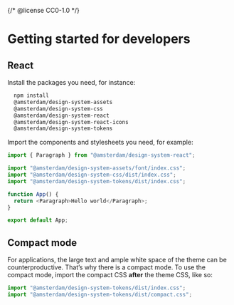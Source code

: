 {/* @license CC0-1.0 */}


<Meta title="Docs/Developer Guide/Getting started" />

# Getting started for developers

## React

Install the packages you need, for instance:

```bash
  npm install
  @amsterdam/design-system-assets
  @amsterdam/design-system-css
  @amsterdam/design-system-react
  @amsterdam/design-system-react-icons
  @amsterdam/design-system-tokens
```

Import the components and stylesheets you need, for example:

```javascript
import { Paragraph } from "@amsterdam/design-system-react";

import "@amsterdam/design-system-assets/font/index.css";
import "@amsterdam/design-system-css/dist/index.css";
import "@amsterdam/design-system-tokens/dist/index.css";

function App() {
  return <Paragraph>Hello world</Paragraph>;
}

export default App;
```

## Compact mode

For applications, the large text and ample white space of the theme can be counterproductive.
That’s why there is a compact mode.
To use the compact mode, import the compact CSS **after** the theme CSS, like so:

```javascript
import "@amsterdam/design-system-tokens/dist/index.css";
import "@amsterdam/design-system-tokens/dist/compact.css";
```
